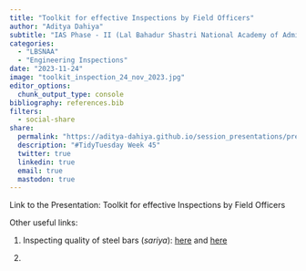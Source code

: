 ```yaml
---
title: "Toolkit for effective Inspections by Field Officers"
author: "Aditya Dahiya"
subtitle: "IAS Phase - II (Lal Bahadur Shastri National Academy of Administration"
categories:
  - "LBSNAA"
  - "Engineering Inspections"
date: "2023-11-24"
image: "toolkit_inspection_24_nov_2023.jpg"
editor_options: 
  chunk_output_type: console
bibliography: references.bib
filters:
  - social-share
share:
  permalink: "https://aditya-dahiya.github.io/session_presentations/presentations/toolkit_inspection_24_nov_2023.html"
  description: "#TidyTuesday Week 45"
  twitter: true
  linkedin: true
  email: true
  mastodon: true
---
```


Link to the Presentation: Toolkit for effective Inspections by Field Officers

Other useful links:

1.  Inspecting quality of steel bars (*sariya*): [here](https://www.youtube.com/watch?app=desktop&v=0d5PPWIWkQM) and [here](https://www.youtube.com/watch?v=j2ZmwZYdbz8)

2.  
